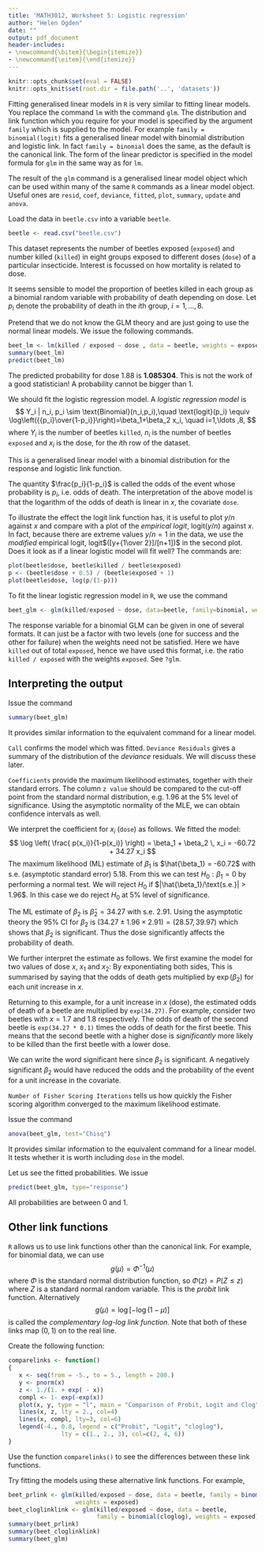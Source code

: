 ```yaml
---
title: 'MATH3012, Worksheet 5: Logistic regression'
author: "Helen Ogden"
date: ""
output: pdf_document
header-includes:
- \newcommand{\bitem}{\begin{itemize}}
- \newcommand{\eitem}{\end{itemize}}
---
```


```r
knitr::opts_chunk$set(eval = FALSE)
knitr::opts_knit$set(root.dir = file.path('..', 'datasets'))
```


Fitting generalised linear models in `R` is very similar to fitting
linear models. You replace the command `lm` with the command
`glm`. The distribution and link function which you require for your model
is specified by the argument `family` which is supplied to the model.
For example `family = binomial(logit)` fits a generalised linear
model with binomial distribution and logistic link.
In fact `family = binomial` does the same, as the default
is the canonical link.
The form of the linear predictor is specified in the model formula
for `glm` in the same way as for `lm`.

The result of the `glm` command is a generalised linear model object
which can be used within many of the same `R` commands as a linear model
object.
Useful ones are `resid`, `coef`, `deviance`, `fitted`,
`plot`, `summary`, `update` and `anova`.

Load the data in `beetle.csv` into a variable `beetle`.
```r
beetle <- read.csv("beetle.csv")
```

This dataset represents the number of beetles exposed (`exposed`) and number 
killed (`killed`) in eight groups exposed to different doses (`dose`)
of a particular insecticide. Interest is focussed on how mortality is 
related to dose.

It seems sensible to model the proportion of beetles killed in each
group as a binomial random variable with probability of death
depending on dose. Let $p_i$ denote the probability of death in the $i$th group, 
$i=1, \ldots, 8.$

Pretend  that we  do not know the GLM theory and are just going to
use the normal linear models. We issue the following  commands.

```r
beet_lm <- lm(killed / exposed ~ dose , data = beetle, weights = exposed)
summary(beet_lm)
predict(beet_lm)
```

The predicted  probability for dose 1.88 is **1.085304**. This is not the work
of a good statistician! A probability cannot be bigger than 1.

We should fit  the logistic regression model.
A *logistic regression model* is
$$
Y_i | n_i, p_i \sim \text{Binomial}(n_i,p_i),\quad
\text{logit}(p_i) \equiv
\log\left({{p_i}\over{1-p_i}}\right)=\beta_1+\beta_2 x_i, \quad i=1,\ldots ,8,
$$
where $Y_i$ is the number of beetles `killed`, $n_i$ is the number of beetles
`exposed` and $x_i$ is the dose, for the $i$th row of the dataset.

This is a generalised linear model with a binomial distribution for
the response and logistic link function.

The quantity $\frac{p_i}{1-p_i}$ is called the odds of the event whose probability
is $p_i$, i.e. odds of death. The interpretation of the above model is that the
logarithm of the odds of death is linear in $x$, the covariate `dose`.

To illustrate the effect the logit link function has, it is useful to plot
$y/n$ against $x$ and compare with a plot of the *empirical logit*,
$\text{logit}(y/n)$ against $x$.
In fact, because there are extreme values $y/n=1$ in the data, we
use the *modified* empirical logit, logit$([y+{1\over 2}]/[n+1])$ in the
second plot. Does it look as if a linear logistic model will fit well?
The commands are:
```r
plot(beetle$dose, beetle$killed / beetle$exposed)
p <- (beetle$dose + 0.5) / (beetle$exposed + 1)
plot(beetle$dose, log(p/(1-p)))
```


To fit the linear logistic regression model in `R`, we use the command
```r
beet_glm <- glm(killed/exposed ~ dose, data=beetle, family=binomial, weights=exposed)
```

The response variable for a binomial GLM can be given in one of several formats.
It can just be a factor with two levels (one for success and the other for failure) when the
weights need not be satisfied. Here we have `killed` out of total `exposed`, hence we have used this
format, i.e. the ratio `killed / exposed` with the weights `exposed`.
See `?glm`.


## Interpreting the output


Issue the command 
```r
summary(beet_glm)
```
It provides
similar information to the equivalent command for a linear model.

\bitem
\item `Call` confirms the model which was fitted.
\item `Deviance Residuals` gives a summary of the distribution of the
*deviance* residuals. We will discuss these later.
\item `Coefficients` provide the maximum likelihood estimates,
together with their standard errors. The column `z value` should be
 compared to the cut-off point from the standard normal distribution,
e.g. 1.96 at the $5\%$ level of significance.  Using the asymptotic
normality of the MLE, we can obtain confidence intervals as well.
\eitem

We interpret the coefficient for $x_i$ (`dose`) as follows.
We fitted  the model:
$$
\log \left( \frac{ p(x_i)}{1-p(x_i)} \right)
= \beta_1 + \beta_2 \, x_i = -60.72 + 34.27 x_i
$$
The maximum likelihood (ML) estimate of $\beta_1$ is $\hat{\beta_1} = -60.72$ with s.e.
(asymptotic standard error) 5.18.  From this we can test $H_0: \beta_1 =0$
by performing a normal test.  We will reject $H_0$ if
$|\hat{\beta_1}/\text{s.e.}| > 1.96$. In this case we do reject $H_0$ at $5\%$
level of significance.

The ML estimate of $\beta_2$ is $\hat{\beta}_2 = 34.27$ with s.e.
2.91.  Using the asymptotic theory the 95\% CI for $\beta_2$ is
$(34.27 \pm 1.96 \times 2.91) = (28.57, 39.97)$ which shows that $\beta_2$ is significant.
Thus the dose significantly affects the probability of death.

We further interpret the estimate  as follows. We first examine the model for two
values of dose $x$, 
$x_1$ and $x_2$:
\begin{align*}
\log \left( \frac{ p(x_2)}{1-p(x_2)} \right) &= \beta_1 + \beta_2 \, x_2 \\
&= \beta_1 + \beta_2 \, x_1 + \beta_2 (x_2 - x_1) \\
&=  \log \left( \frac{ p(x_1)}{1-p(x_1)} \right) +   \beta_2 (x_2 - x_1).
\end{align*}
By exponentiating both sides,
\begin{align*}
\frac{p(x_2)}{1-p(x_2)} &=   \frac{ p(x_1)}{1-p(x_1) } e^{ \beta_2 (x_2 - x_1)} \\
   &=   \frac{ p(x_1)}{1-p(x_1) } \, e^{ \beta_2}. \\
\text{Odds of death for $x_2$}  &= \text{Odds of death for $(x_2-1)$} \times  e^{\beta_2}.
\end{align*}
This is summarised by saying that the odds of death gets multiplied by $\exp(\beta_2)$ for each
unit increase in $x$.

Returning to this example, for a unit increase in $x$ (dose),
the estimated odds of death of a beetle are multiplied by `exp(34.27)`.  For example,
consider two beetles  with $x= 1.7$ and 1.8 respectively.  The odds of death of the second beetle
is `exp(34.27 * 0.1)` times the odds of death for the first beetle.
This means that the second beetle with a higher dose is *significantly*
more likely to be killed than the first beetle with a lower dose.

We can write the word significant here since $\beta_2$ is significant. A negatively significant
$\beta_2$ would have reduced the odds and the probability of the event for a unit increase in the
covariate.

`Number of Fisher Scoring Iterations` tells us how quickly the
Fisher scoring algorithm converged to the maximum likelihood estimate.

Issue the command 
```r
anova(beet_glm, test="Chisq")
```
It provides
similar information to the equivalent command for a linear model. It tests
whether it is worth including `dose` in the model.

Let us see  the fitted probabilities.  We issue
```r
predict(beet_glm, type="response")
```
All probabilities are between 0 and 1.

## Other link functions
`R` allows us to use link functions other than the canonical link.
For example, for binomial data, we can use
$$
g(\mu)=\Phi^{-1}(\mu)
$$
where $\Phi$ is the standard normal distribution function, so
$\Phi(z)=P(Z\le z)$ where $Z$ is a standard normal random variable.
This is the *probit* link function.
Alternatively
$$
g(\mu)=\log[-\log(1-\mu)]
$$
is called the *complementary log-log link function*.
Note that both of these links map $(0,1)$ on to the real line.

Create the following function:

```r
comparelinks <- function()
{
   x <- seq(from = -5., to = 5., length = 200.)
   y <- pnorm(x)
   z <- 1./(1. + exp( - x))
   compl <- 1- exp(-exp(x))
   plot(x, y, type = "l", main = "Comparison of Probit, Logit and Clog", col=2)
   lines(x, z, lty = 2., col=4)
   lines(x, compl, lty=3, col=6)
   legend(-4., 0.8, legend = c("Probit", "Logit", "cloglog"),
               lty = c(1., 2., 3), col=c(2, 4, 6))
}
```

Use the function `comparelinks()` to see the differences between these
link functions.

Try fitting the  models using these alternative link functions.
For example,

```r
beet_prlink <- glm(killed/exposed ~ dose, data = beetle, family = binomial(probit), 
                   weights = exposed)
beet_cloglinklink <- glm(killed/exposed ~ dose, data = beetle, 
                         family = binomial(cloglog), weights = exposed)
summary(beet_prlink)
summary(beet_cloglinklink)
summary(beet_glm)
```



